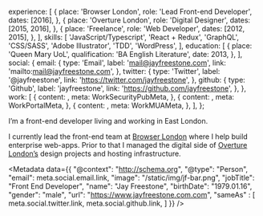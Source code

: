 
  experience: [
    {
      place: 'Browser London',
      role: 'Lead Front-end Developer',
      dates: [2016],
    },
    {
      place: 'Overture London',
      role: 'Digital Designer',
      dates: [2015, 2016],
    },
    {
      place: 'Freelance',
      role: 'Web Developer',
      dates: [2012, 2015],
    },
  ],
  skills: [
    'JavaScript/Typescript',
    'React + Redux',
    'GraphQL',
    'CSS/SASS',
    'Adobe Illustrator',
    'TDD',
    'WordPress',
  ],
  education: [
    {
      place: 'Queen Mary UoL',
      qualification: 'BA English Literature',
      date: 2013,
    },
  ],
  social: {
    email: {
      type: 'Email',
      label: 'mail@jayfreestone.com',
      link: 'mailto:mail@jayfreestone.com',
    },
    twitter: {
      type: 'Twitter',
      label: '@jayfreestone',
      link: 'https://twitter.com/jayfreestone',
    },
    github: {
      type: 'Github',
      label: 'jayfreestone',
      link: 'https://github.com/jayfreestone',
    },
  },
  work: [
    {
      content: <WorkSecurityPub />,
      meta: WorkSecurityPubMeta,
    },
    {
      content: <WorkPortal />,
      meta: WorkPortalMeta,
    },
    {
      content: <WorkMUA />,
      meta: WorkMUAMeta,
    },
  ],
};

I’m a front-end developer living and working in East London.

I currently lead the front-end team at [Browser London](https://www.browserlondon.com/) where I help build enterprise web-apps. Prior to that I managed the digital side of [Overture London’s](https://overture.london/) design projects and hosting infrastructure.

<Metadata 
  data={{
    "@context": "http://schema.org",
    "@type": "Person",
    "email": meta.social.email.link,
    "image": "/static/img/jf-bar.png",
    "jobTitle": "Front End Developer",
    "name": "Jay Freestone",
    "birthDate": "1979.01.16",
    "gender": "male",
    "url": "https://www.jayfreestone.com.com",
    "sameAs" : [
      meta.social.twitter.link,
      meta.social.github.link,
    ]
  }}
/>